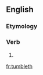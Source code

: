 ==English==

===Etymology===
{{suffix|en|tumble|eth}}

===Verb===
{{head|en|verb form}}

# {{en-archaic third-person singular of|tumble}}

[[fr:tumbleth]]